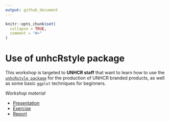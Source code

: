 ```yaml
---
output: github_document
---
```


<!-- README.md is generated from README.Rmd. Please edit that file -->

```r
knitr::opts_chunk$set(
  collapse = TRUE,
  comment = "#>"
)
```

# Use of unhcRstyle package

<!-- badges: start -->
<!-- badges: end -->

This workshop is targeted to **UNHCR staff** that want to learn how to use the [`unhcRstyle package`](https://github.com/UNHCR-WEB/unhcRstyle) for the production of UNHCR branded products, as well as some basic `ggplot` techniques for beginners.

*Workshop material*

- [Presentation](https://github.com/vidonne/unhcRstyle_workshop/tree/master/presentation)
- [Exercise](https://github.com/vidonne/unhcRstyle_workshop/tree/master/exercise)
- [Report](https://github.com/vidonne/unhcRstyle_workshop/tree/master/report)